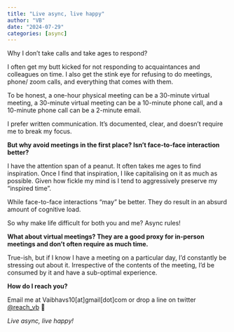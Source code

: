 ```yaml
---
title: "Live async, live happy"
author: "VB"
date: "2024-07-29"
categories: [async]
---
```


Why I don’t take calls and take ages to respond?

I often get my butt kicked for not responding to acquaintances and colleagues on time. I also get the stink eye for refusing to do meetings, phone/ zoom calls, and everything that comes with them.

To be honest, a one-hour physical meeting can be a 30-minute virtual meeting, a 30-minute virtual meeting can be a 10-minute phone call, and a 10-minute phone call can be a 2-minute email.

I prefer written communication. It’s documented, clear, and doesn’t require me to break my focus.

**But why avoid meetings in the first place? Isn’t face-to-face interaction better?**

I have the attention span of a peanut. It often takes me ages to find inspiration. Once I find that inspiration, I like capitalising on it as much as possible. Given how fickle my mind is I tend to aggressively preserve my “inspired time”.

While face-to-face interactions “may” be better. They do result in an absurd amount of cognitive load. 

So why make life difficult for both you and me? Async rules!

**What about virtual meetings? They are a good proxy for in-person meetings and don’t often require as much time.**

True-ish, but if I know I have a meeting on a particular day, I’d constantly be stressing out about it. Irrespective of the contents of the meeting, I’d be consumed by it and have a sub-optimal experience. 

**How do I reach you?**

Email me at Vaibhavs10[at]gmail[dot]com or drop a line on twitter [@reach_vb](https://twitter.com/reach_vb) 🤗

*Live async, live happy!*